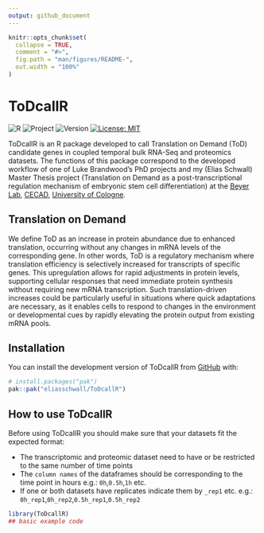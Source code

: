 ```yaml
---
output: github_document
---
```


<!-- README.md is generated from README.Rmd. Please edit that file -->

```r
knitr::opts_chunk$set(
  collapse = TRUE,
  comment = "#>",
  fig.path = "man/figures/README-",
  out.width = "100%"
)
```

# ToDcallR

<!-- badges: start -->
![R](https://img.shields.io/badge/R-276DC3?style=for-the-badge&logo=r&logoColor=white)
![Project]( https://img.shields.io/badge/Master--PhD-Thesis-blue)
![Version]( https://img.shields.io/badge/Version-0.1.0-red)
[![License: MIT](https://cdn.prod.website-files.com/5e0f1144930a8bc8aace526c/65dd9eb5aaca434fac4f1c34_License-MIT-blue.svg)](/LICENSE)
<!-- badges: end -->

ToDcallR is an R package developed to call Translation on Demand (ToD) candidate genes in coupled temporal bulk RNA-Seq and proteomics datasets. The functions of this package correspond to the developed workflow of one of Luke Brandwood's PhD projects and my (Elias Schwall) Master Thesis project (Translation on Demand as a post-transcriptional regulation mechanism of embryonic stem cell differentiation) at the [Beyer Lab](https://www.cecad.uni-koeln.de/research/principal-investigators/full-members/andreas-beyer), [CECAD](https://www.cecad.uni-koeln.de/home), [University of Cologne](https://www.uni-koeln.de/en/).

## Translation on Demand 
We define ToD as an increase in protein abundance due to enhanced translation, occurring without any changes in mRNA levels of the corresponding gene. In other words, ToD is a regulatory mechanism where translation efficiency is selectively increased for transcripts of specific genes. This upregulation allows for rapid adjustments in protein levels, supporting cellular responses that need immediate protein synthesis without requiring new mRNA transcription. Such translation-driven increases could be particularly useful in situations where quick adaptations are necessary, as it enables cells to respond to changes in the environment or developmental cues by rapidly elevating the protein output from existing mRNA pools.

## Installation

You can install the development version of ToDcallR from [GitHub](https://github.com/) with:

``` r
# install.packages("pak")
pak::pak("eliasschwall/ToDcallR")
```

## How to use ToDcallR

Before using ToDcallR you should make sure that your datasets fit the expected format:

* The transcriptomic and proteomic dataset need to have or be restricted to the same number of time points 
* The `column names` of the dataframes should be corresponding to the time point in hours e.g.: `0h`,`0.5h`,`1h` etc.
* If one or both datasets have replicates indicate them by `_rep1` etc. e.g.: `0h_rep1`,`0h_rep2`,`0.5h_rep1`,`0.5h_rep2`


```{=gfm}
> [!IMPORTANT]
> Some thoughts on normalization:
```


```r
library(ToDcallR)
## basic example code
```

